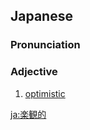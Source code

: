 ==Japanese==
{{ja-kanjitab|らく|かん|てき|yomi=on}}

===Pronunciation===
{{ja-pron|yomi=o|らくかんてき}}

===Adjective===
{{ja-adj|らくかんてき}}

# [[optimistic]]

[[ja:楽観的]]